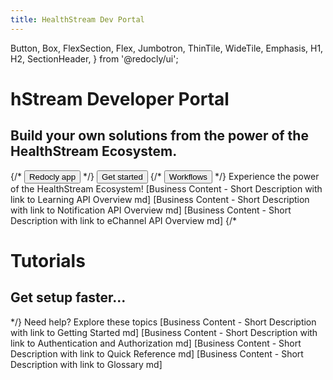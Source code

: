 ```yaml
---
title: HealthStream Dev Portal
---
```



  Button,
  Box,
  FlexSection,
  Flex,
  Jumbotron,
  ThinTile,
  WideTile,
  Emphasis,
  H1,
  H2,
  SectionHeader,
} from '@redocly/ui';




<Jumbotron pb="3.5em" flexDirection="column" pt="">
  <NavBar location={props.location} standalone={false} pl="0"/>
   <H1 mt="0.75em">hStream Developer Portal </H1>
  <H2 mb="0.75em">Build your own solutions from the power of the HealthStream Ecosystem.</H2>
  <Flex p={20} justifyContent="center">
    {/* <Button inversed large to="https://app.redoc.ly">
      Redocly app
    </Button> */}
    <Button inversed  large to="developer-portal/index.md">
      Get started
    </Button>
    {/* <Button inversed transparent large>
      Workflows
    </Button> */}
  </Flex>
</Jumbotron>
<Box my={25}>
  <SectionHeader>
    Experience the <Emphasis> power </Emphasis> of the <Emphasis> HealthStream Ecosystem</Emphasis>!
  </SectionHeader>
  <FlexSection justifyContent="space-around" flexWrap="wrap">
    <ThinTile to="developer-portal/coming_soon.md" icon={icon1} header="Learning API">
         [Business Content - Short Description with link to Learning API Overview md]
    </ThinTile>
    <ThinTile to="developer-portal/coming_soon.md" icon={launchFastIcon} header="Notification API">
         [Business Content - Short Description with link to Notification API Overview md]
    </ThinTile>
    <ThinTile to="developer-portal/coming_soon.md" icon={icon3} header="eChannel API">
         [Business Content - Short Description with link to eChannel API Overview md]
    </ThinTile>
  </FlexSection>
  {/* <Jumbotron parallaxEffect bgImage={icon1}>
    <H1>Tutorials</H1>
    <H2>Get setup faster...</H2>
  </Jumbotron> */}
  <SectionHeader>
    <Emphasis>Need help? </Emphasis>
    Explore these topics
  </SectionHeader>
  <FlexSection justifyContent="space-around" flexWrap="wrap">
    <WideTile to="developer-portal/coming_soon.md" header="Getting Started">
        [Business Content - Short Description with link to Getting Started md]
    </WideTile>
    <WideTile to="developer-portal/coming_soon.md" header="Authentication and Authorization">
         [Business Content - Short Description with link to Authentication and Authorization md]
    </WideTile>
    <WideTile to="developer-portal/coming_soon.md" header="Quick Reference">
          [Business Content - Short Description with link to Quick Reference md]
    </WideTile>
    <WideTile to="developer-portal/coming_soon.md" header="Glossary">
        [Business Content - Short Description with link to Glossary md]
    </WideTile>
  </FlexSection>
</Box>

